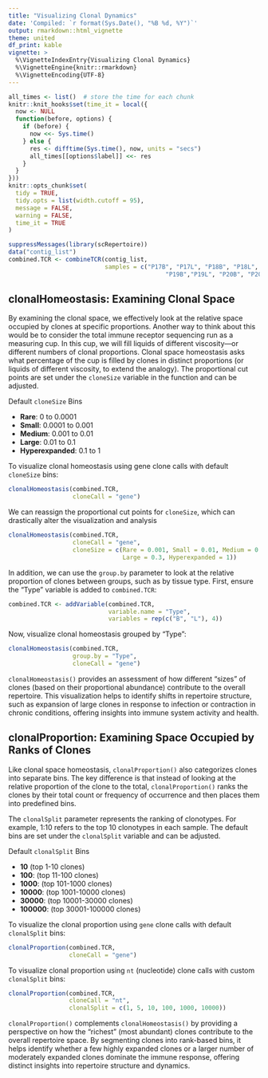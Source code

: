 ```yaml
---
title: "Visualizing Clonal Dynamics"
date: 'Compiled: `r format(Sys.Date(), "%B %d, %Y")`'
output: rmarkdown::html_vignette
theme: united
df_print: kable
vignette: >
  %\VignetteIndexEntry{Visualizing Clonal Dynamics}
  %\VignetteEngine{knitr::rmarkdown}
  %\VignetteEncoding{UTF-8}
---
```


<style>
p.caption {
  font-size: 0.9em;
}
</style>
 
```r
all_times <- list()  # store the time for each chunk
knitr::knit_hooks$set(time_it = local({
  now <- NULL
  function(before, options) {
    if (before) {
      now <<- Sys.time()
    } else {
      res <- difftime(Sys.time(), now, units = "secs")
      all_times[[options$label]] <<- res
    }
  }
}))
knitr::opts_chunk$set(
  tidy = TRUE,
  tidy.opts = list(width.cutoff = 95),
  message = FALSE,
  warning = FALSE,
  time_it = TRUE
)

suppressMessages(library(scRepertoire))
data("contig_list") 
combined.TCR <- combineTCR(contig_list, 
                           samples = c("P17B", "P17L", "P18B", "P18L", 
                                            "P19B","P19L", "P20B", "P20L"))
```

## clonalHomeostasis: Examining Clonal Space

By examining the clonal space, we effectively look at the relative space occupied by clones at specific proportions. Another way to think about this would be to consider the total immune receptor sequencing run as a measuring cup. In this cup, we will fill liquids of different viscosity—or different numbers of clonal proportions. Clonal space homeostasis asks what percentage of the cup is filled by clones in distinct proportions (or liquids of different viscosity, to extend the analogy). The proportional cut points are set under the `cloneSize` variable in the function and can be adjusted.

Default `cloneSize` Bins

* **Rare**: 0 to 0.0001
* **Small**: 0.0001 to 0.001
* **Medium**: 0.001 to 0.01
* **Large**: 0.01 to 0.1
* **Hyperexpanded**: 0.1 to 1

To visualize clonal homeostasis using gene clone calls with default `cloneSize` bins:

```r
clonalHomeostasis(combined.TCR, 
                  cloneCall = "gene")

```

We can reassign the proportional cut points for `cloneSize`, which can drastically alter the visualization and analysis 

```r
clonalHomeostasis(combined.TCR, 
                  cloneCall = "gene",
                  cloneSize = c(Rare = 0.001, Small = 0.01, Medium = 0.1, 
                                Large = 0.3, Hyperexpanded = 1))
```

In addition, we can use the `group.by` parameter to look at the relative proportion of clones between groups, such as by tissue type. First, ensure the "Type" variable is added to `combined.TCR`:

```r
combined.TCR <- addVariable(combined.TCR, 
                            variable.name = "Type", 
                            variables = rep(c("B", "L"), 4))
```

Now, visualize clonal homeostasis grouped by "Type":

```r
clonalHomeostasis(combined.TCR, 
                  group.by = "Type",
                  cloneCall = "gene")
```

`clonalHomeostasis()` provides an assessment of how different "sizes" of clones (based on their proportional abundance) contribute to the overall repertoire. This visualization helps to identify shifts in repertoire structure, such as expansion of large clones in response to infection or contraction in chronic conditions, offering insights into immune system activity and health.

## clonalProportion: Examining Space Occupied by Ranks of Clones

Like clonal space homeostasis, `clonalProportion()` also categorizes clones into separate bins. The key difference is that instead of looking at the relative proportion of the clone to the total, `clonalProportion()` ranks the clones by their total count or frequency of occurrence and then places them into predefined bins.

The `clonalSplit` parameter represents the ranking of clonotypes. For example, 1:10 refers to the top 10 clonotypes in each sample. The default bins are set under the `clonalSplit` variable and can be adjusted. 

Default `clonalSplit` Bins

* **10** (top 1-10 clones)
* **100**: (top 11-100 clones)
* **1000**: (top 101-1000 clones)
* **10000**: (top 1001-10000 clones)
* **30000**: (top 10001-30000 clones)
* **100000**: (top 30001-100000 clones)
 
To visualize the clonal proportion using `gene` clone calls with default `clonalSplit` bins:

```r
clonalProportion(combined.TCR, 
                 cloneCall = "gene") 
```

To visualize clonal proportion using `nt` (nucleotide) clone calls with custom `clonalSplit` bins:

```r
clonalProportion(combined.TCR, 
                 cloneCall = "nt",
                 clonalSplit = c(1, 5, 10, 100, 1000, 10000)) 
```

`clonalProportion()` complements `clonalHomeostasis()` by providing a perspective on how the "richest" (most abundant) clones contribute to the overall repertoire space. By segmenting clones into rank-based bins, it helps identify whether a few highly expanded clones or a larger number of moderately expanded clones dominate the immune response, offering distinct insights into repertoire structure and dynamics.
